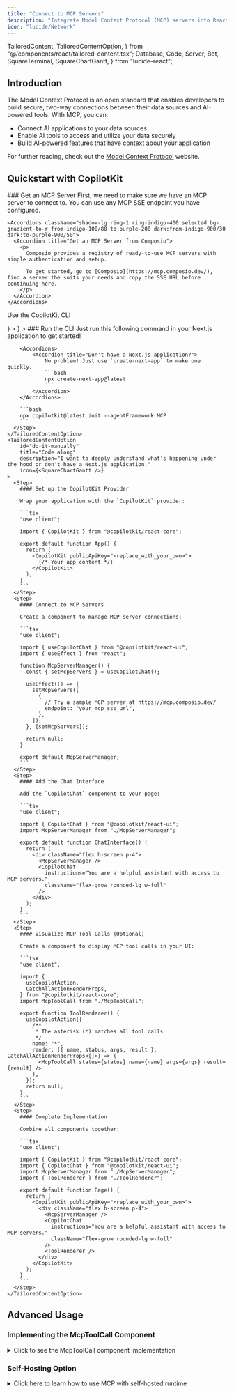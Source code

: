 ```yaml
---
title: "Connect to MCP Servers"
description: "Integrate Model Context Protocol (MCP) servers into React applications"
icon: "lucide/Network"
---
```


  TailoredContent,
  TailoredContentOption,
} from "@/components/react/tailored-content.tsx";
  Database,
  Code,
  Server,
  Bot,
  SquareTerminal,
  SquareChartGantt,
} from "lucide-react";

## Introduction

The Model Context Protocol is an open standard that enables developers to build secure, two-way connections between their data sources and AI-powered tools. With MCP, you can:

- Connect AI applications to your data sources
- Enable AI tools to access and utilize your data securely
- Build AI-powered features that have context about your application

For further reading, check out the [Model Context Protocol](https://modelcontextprotocol.io/introduction) website.

## Quickstart with CopilotKit

<Steps>
  <Step>
    ### Get an MCP Server
    First, we need to make sure we have an MCP server to connect to. You can use any MCP SSE endpoint you have configured.

    <Accordions className="shadow-lg ring-1 ring-indigo-400 selected bg-gradient-to-r from-indigo-100/80 to-purple-200 dark:from-indigo-900/30 dark:to-purple-900/50">
      <Accordion title="Get an MCP Server from Composio">
        <p>
          Composio provides a registry of ready-to-use MCP servers with simple authentication and setup.

          To get started, go to [Composio](https://mcp.composio.dev/), find a server the suits your needs and copy the SSE URL before continuing here.
        </p>
      </Accordion>
    </Accordions>

  </Step>
  <TailoredContent
    className="step"
    id="cli"
    header={
        <div>
            <p className="text-xl font-semibold">Use the CopilotKit CLI</p>
        </div>
    }
  >
    <TailoredContentOption
      id="use-cli"
      title="Use the CopilotKit CLI"
      description="I have a Next.js application and want to get started quickly."
      icon={<SquareTerminal />}
    >
      <Step>
        ### Run the CLI
        Just run this following command in your Next.js application to get started!

        <Accordions>
            <Accordion title="Don't have a Next.js application?">
                No problem! Just use `create-next-app` to make one quickly.
                ```bash
                npx create-next-app@latest
                ```
            </Accordion>
        </Accordions>

        ```bash
        npx copilotkit@latest init --agentFramework MCP
        ```
      </Step>
    </TailoredContentOption>
    <TailoredContentOption
        id="do-it-manually"
        title="Code along"
        description="I want to deeply understand what's happening under the hood or don't have a Next.js application."
        icon={<SquareChartGantt />}
    >
      <Step>
        #### Set up the CopilotKit Provider

        Wrap your application with the `CopilotKit` provider:

        ```tsx
        "use client";

        import { CopilotKit } from "@copilotkit/react-core";

        export default function App() {
          return (
            <CopilotKit publicApiKey="<replace_with_your_own>">
              {/* Your app content */}
            </CopilotKit>
          );
        }
        ```
      </Step>
      <Step>
        #### Connect to MCP Servers

        Create a component to manage MCP server connections:

        ```tsx
        "use client";

        import { useCopilotChat } from "@copilotkit/react-ui";
        import { useEffect } from "react";

        function McpServerManager() {
          const { setMcpServers } = useCopilotChat();

          useEffect(() => {
            setMcpServers([
              {
                // Try a sample MCP server at https://mcp.composio.dev/
                endpoint: "your_mcp_sse_url",
              },
            ]);
          }, [setMcpServers]);

          return null;
        }

        export default McpServerManager;
        ```
      </Step>
      <Step>
        #### Add the Chat Interface

        Add the `CopilotChat` component to your page:

        ```tsx
        "use client";

        import { CopilotChat } from "@copilotkit/react-ui";
        import McpServerManager from "./McpServerManager";

        export default function ChatInterface() {
          return (
            <div className="flex h-screen p-4">
              <McpServerManager />
              <CopilotChat
                instructions="You are a helpful assistant with access to MCP servers."
                className="flex-grow rounded-lg w-full"
              />
            </div>
          );
        }
        ```
      </Step>
      <Step>
        #### Visualize MCP Tool Calls (Optional)

        Create a component to display MCP tool calls in your UI:

        ```tsx
        "use client";

        import {
          useCopilotAction,
          CatchAllActionRenderProps,
        } from "@copilotkit/react-core";
        import McpToolCall from "./McpToolCall";

        export function ToolRenderer() {
          useCopilotAction({
            /**
             * The asterisk (*) matches all tool calls
             */
            name: "*",
            render: ({ name, status, args, result }: CatchAllActionRenderProps<[]>) => (
              <McpToolCall status={status} name={name} args={args} result={result} />
            ),
          });
          return null;
        }
        ```
      </Step>
      <Step>
        #### Complete Implementation

        Combine all components together:

        ```tsx
        "use client";

        import { CopilotKit } from "@copilotkit/react-core";
        import { CopilotChat } from "@copilotkit/react-ui";
        import McpServerManager from "./McpServerManager";
        import { ToolRenderer } from "./ToolRenderer";

        export default function Page() {
          return (
            <CopilotKit publicApiKey="<replace_with_your_own>">
              <div className="flex h-screen p-4">
                <McpServerManager />
                <CopilotChat
                  instructions="You are a helpful assistant with access to MCP servers."
                  className="flex-grow rounded-lg w-full"
                />
                <ToolRenderer />
              </div>
            </CopilotKit>
          );
        }
        ```
      </Step>
    </TailoredContentOption>

  </TailoredContent>
</Steps>

## Advanced Usage

### Implementing the McpToolCall Component

<details>
<summary>Click to see the McpToolCall component implementation</summary>

```tsx
"use client";

import * as React from "react";

interface ToolCallProps {
  status: "complete" | "inProgress" | "executing";
  name?: string;
  args?: any;
  result?: any;
}

export default function MCPToolCall({
  status,
  name = "",
  args,
  result,
}: ToolCallProps) {
  const [isOpen, setIsOpen] = React.useState(false);

  // Format content for display
  const format = (content: any): string => {
    if (!content) return "";
    const text =
      typeof content === "object"
        ? JSON.stringify(content, null, 2)
        : String(content);
    return text
      .replace(/\\n/g, "\n")
      .replace(/\\t/g, "\t")
      .replace(/\\"/g, '"')
      .replace(/\\\\/g, "\\");
  };

  return (
    <div className="bg-[#1e2738] rounded-lg overflow-hidden w-full">
      <div
        className="p-3 flex items-center cursor-pointer"
        onClick={() => setIsOpen(!isOpen)}
      >
        <span className="text-white text-sm overflow-hidden text-ellipsis">
          {name || "MCP Tool Call"}
        </span>
        <div className="ml-auto">
          <div
            className={`w-2 h-2 rounded-full ${
              status === "complete"
                ? "bg-gray-300"
                : status === "inProgress" || status === "executing"
                ? "bg-gray-500 animate-pulse"
                : "bg-gray-700"
            }`}
          />
        </div>
      </div>

      {isOpen && (
        <div className="px-4 pb-4 text-gray-300 font-mono text-xs">
          {args && (
            <div className="mb-4">
              <div className="text-gray-400 mb-2">Parameters:</div>
              <pre className="whitespace-pre-wrap max-h-[200px] overflow-auto">
                {format(args)}
              </pre>
            </div>
          )}

          {status === "complete" && result && (
            <div>
              <div className="text-gray-400 mb-2">Result:</div>
              <pre className="whitespace-pre-wrap max-h-[200px] overflow-auto">
                {format(result)}
              </pre>
            </div>
          )}
        </div>
      )}
    </div>
  );
}
```

</details>

### Self-Hosting Option

<details>
<summary>Click here to learn how to use MCP with self-hosted runtime</summary>

<Callout type="info" title="Self-Hosting vs Copilot Cloud">
  The Copilot Runtime handles communication with LLMs, message history, and
  state. You can self-host it or use{" "}
  <LinkToCopilotCloud asButton={false}>Copilot Cloud</LinkToCopilotCloud>{" "}
  (recommended). Learn more in our [Self-Hosting Guide](/guides/self-hosting).
</Callout>

To configure your self-hosted runtime with MCP servers, you'll need to implement the `createMCPClient` function that matches this interface:

```typescript
type CreateMCPClientFunction = (
  config: MCPEndpointConfig
) => Promise<MCPClient>;
```

For detailed implementation guidance, refer to the [official MCP SDK documentation](https://github.com/modelcontextprotocol/typescript-sdk?tab=readme-ov-file#writing-mcp-clients).

Here's a basic example of configuring the runtime:

```tsx
import {
  CopilotRuntime,
  OpenAIAdapter,
  copilotRuntimeNextJSAppRouterEndpoint,
} from "@copilotkit/runtime";
import { NextRequest } from "next/server";

const serviceAdapter = new OpenAIAdapter();

const runtime = new CopilotRuntime({
  createMCPClient: async (config) => {
    // Implement your MCP client creation logic here
    // See the MCP SDK docs for implementation details
  },
});

export const POST = async (req: NextRequest) => {
  const { handleRequest } = copilotRuntimeNextJSAppRouterEndpoint({
    runtime,
    serviceAdapter,
    endpoint: "/api/copilotkit",
  });

  return handleRequest(req);
};
```

</details>
